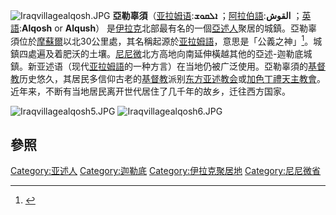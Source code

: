 [[File:Iraqvillagealqosh.JPG|thumb]]
'''亞勒辜須'''（[[亚拉姆语|亚拉姆语]]:'''ܐܠܩܘܫ''' ；[[阿拉伯語|阿拉伯語]]:'''القوش''' ；[[英語|英語]]:'''Alqosh''' or '''Alqush'''） 是[[伊拉克|伊拉克]]北部最有名的一個[[亞述人|亞述人]]聚居的城鎮。亞勒辜須位於[[摩蘇爾|摩蘇爾]]以北30公里處，其名稱起源於[[亚拉姆語|亚拉姆語]]，意思是「公義之神」<ref>{{cite web |url=http://www.betnahrain.net/AssyriaLand/1alqosh.htm |title=存档副本 |accessdate=2008-01-22 |deadurl=yes |archiveurl=https://web.archive.org/web/20080515224313/http://www.betnahrain.net/AssyriaLand/1alqosh.htm |archivedate=2008-05-15 }}</ref>。城鎮四處遍及着肥沃的土壤。[[尼尼微|尼尼微]]北方高地向南延伸橫越其他的亞述-迦勒底城鎮。新亚述语（现代[[亚拉姆語|亚拉姆語]]的一种方言）在当地仍被广泛使用。亞勒辜須的[[基督教|基督教]]历史悠久，其居民多信仰古老的[[基督教|基督教]]派别[[东方亚述教会|东方亚述教会]]或[[加色丁禮天主教會|加色丁禮天主教會]]。近年来，不断有当地居民离开世代居住了几千年的故乡，迁往西方国家。

[[File:Iraqvillagealqosh5.JPG|thumb]]
[[File:Iraqvillagealqosh6.JPG|thumb]]

==參照==
{{Reflist|2}}

[[Category:亚述人|Category:亚述人]]
[[Category:迦勒底|Category:迦勒底]]
[[Category:伊拉克聚居地|Category:伊拉克聚居地]]
[[Category:尼尼微省|Category:尼尼微省]]